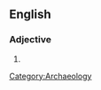 ==English==

===Adjective===
{{en-adj}}

# {{alternative spelling of|[[archaeological]]}}

[[Category:Archaeology]]